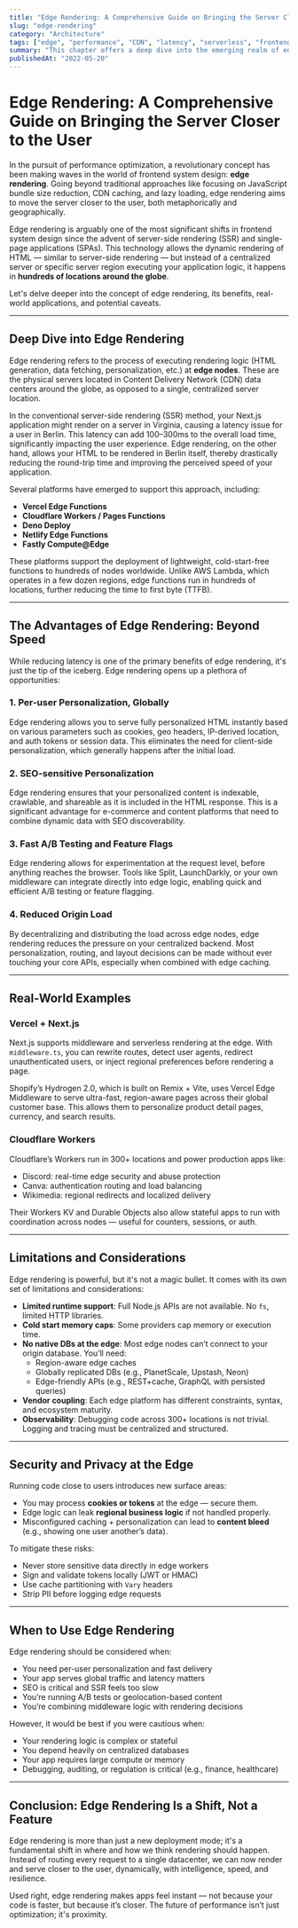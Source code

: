 ```yaml
---
title: "Edge Rendering: A Comprehensive Guide on Bringing the Server Closer to the User"
slug: "edge-rendering"
category: "Architecture"
tags: ["edge", "performance", "CDN", "latency", "serverless", "frontend infrastructure"]
summary: "This chapter offers a deep dive into the emerging realm of edge rendering, explaining how frameworks like Next.js and platforms such as Cloudflare and Vercel deploy code closer to users for faster, region-aware, SEO-friendly web experiences."
publishedAt: "2022-05-20"
---
```


# Edge Rendering: A Comprehensive Guide on Bringing the Server Closer to the User

In the pursuit of performance optimization, a revolutionary concept has been making waves in the world of frontend system design: **edge rendering**. Going beyond traditional approaches like focusing on JavaScript bundle size reduction, CDN caching, and lazy loading, edge rendering aims to move the server closer to the user, both metaphorically and geographically.

Edge rendering is arguably one of the most significant shifts in frontend system design since the advent of server-side rendering (SSR) and single-page applications (SPAs). This technology allows the dynamic rendering of HTML — similar to server-side rendering — but instead of a centralized server or specific server region executing your application logic, it happens in **hundreds of locations around the globe**.

Let's delve deeper into the concept of edge rendering, its benefits, real-world applications, and potential caveats.

---

## Deep Dive into Edge Rendering

Edge rendering refers to the process of executing rendering logic (HTML generation, data fetching, personalization, etc.) at **edge nodes**. These are the physical servers located in Content Delivery Network (CDN) data centers around the globe, as opposed to a single, centralized server location.

In the conventional server-side rendering (SSR) method, your Next.js application might render on a server in Virginia, causing a latency issue for a user in Berlin. This latency can add 100–300ms to the overall load time, significantly impacting the user experience. Edge rendering, on the other hand, allows your HTML to be rendered in Berlin itself, thereby drastically reducing the round-trip time and improving the perceived speed of your application.

Several platforms have emerged to support this approach, including:
- **Vercel Edge Functions**
- **Cloudflare Workers / Pages Functions**
- **Deno Deploy**
- **Netlify Edge Functions**
- **Fastly Compute@Edge**

These platforms support the deployment of lightweight, cold-start-free functions to hundreds of nodes worldwide. Unlike AWS Lambda, which operates in a few dozen regions, edge functions run in hundreds of locations, further reducing the time to first byte (TTFB).

---

## The Advantages of Edge Rendering: Beyond Speed

While reducing latency is one of the primary benefits of edge rendering, it's just the tip of the iceberg. Edge rendering opens up a plethora of opportunities:

### 1. **Per-user Personalization, Globally**

Edge rendering allows you to serve fully personalized HTML instantly based on various parameters such as cookies, geo headers, IP-derived location, and auth tokens or session data. This eliminates the need for client-side personalization, which generally happens after the initial load.

### 2. **SEO-sensitive Personalization**

Edge rendering ensures that your personalized content is indexable, crawlable, and shareable as it is included in the HTML response. This is a significant advantage for e-commerce and content platforms that need to combine dynamic data with SEO discoverability.

### 3. **Fast A/B Testing and Feature Flags**

Edge rendering allows for experimentation at the request level, before anything reaches the browser. Tools like Split, LaunchDarkly, or your own middleware can integrate directly into edge logic, enabling quick and efficient A/B testing or feature flagging.

### 4. **Reduced Origin Load**

By decentralizing and distributing the load across edge nodes, edge rendering reduces the pressure on your centralized backend. Most personalization, routing, and layout decisions can be made without ever touching your core APIs, especially when combined with edge caching.

---

## Real-World Examples

### Vercel + Next.js

Next.js supports middleware and serverless rendering at the edge. With `middleware.ts`, you can rewrite routes, detect user agents, redirect unauthenticated users, or inject regional preferences before rendering a page.

Shopify’s Hydrogen 2.0, which is built on Remix + Vite, uses Vercel Edge Middleware to serve ultra-fast, region-aware pages across their global customer base. This allows them to personalize product detail pages, currency, and search results.

### Cloudflare Workers

Cloudflare’s Workers run in 300+ locations and power production apps like:

- Discord: real-time edge security and abuse protection
- Canva: authentication routing and load balancing
- Wikimedia: regional redirects and localized delivery

Their Workers KV and Durable Objects also allow stateful apps to run with coordination across nodes — useful for counters, sessions, or auth.

---

## Limitations and Considerations

Edge rendering is powerful, but it's not a magic bullet. It comes with its own set of limitations and considerations:

- **Limited runtime support**: Full Node.js APIs are not available. No `fs`, limited HTTP libraries.
- **Cold start memory caps**: Some providers cap memory or execution time.
- **No native DBs at the edge**: Most edge nodes can’t connect to your origin database. You’ll need:
  - Region-aware edge caches
  - Globally replicated DBs (e.g., PlanetScale, Upstash, Neon)
  - Edge-friendly APIs (e.g., REST+cache, GraphQL with persisted queries)
- **Vendor coupling**: Each edge platform has different constraints, syntax, and ecosystem maturity.
- **Observability**: Debugging code across 300+ locations is not trivial. Logging and tracing must be centralized and structured.

---

## Security and Privacy at the Edge

Running code close to users introduces new surface areas:

- You may process **cookies or tokens** at the edge — secure them.
- Edge logic can leak **regional business logic** if not handled properly.
- Misconfigured caching + personalization can lead to **content bleed** (e.g., showing one user another’s data).

To mitigate these risks:
- Never store sensitive data directly in edge workers
- Sign and validate tokens locally (JWT or HMAC)
- Use cache partitioning with `Vary` headers
- Strip PII before logging edge requests

---

## When to Use Edge Rendering

Edge rendering should be considered when:
- You need per-user personalization and fast delivery
- Your app serves global traffic and latency matters
- SEO is critical and SSR feels too slow
- You’re running A/B tests or geolocation-based content
- You’re combining middleware logic with rendering decisions

However, it would be best if you were cautious when:
- Your rendering logic is complex or stateful
- You depend heavily on centralized databases
- Your app requires large compute or memory
- Debugging, auditing, or regulation is critical (e.g., finance, healthcare)

---

## Conclusion: Edge Rendering Is a Shift, Not a Feature

Edge rendering is more than just a new deployment mode; it's a fundamental shift in where and how we think rendering should happen. Instead of routing every request to a single datacenter, we can now render and serve closer to the user, dynamically, with intelligence, speed, and resilience.

Used right, edge rendering makes apps feel instant — not because your code is faster, but because it’s closer. The future of performance isn’t just optimization; it's proximity.